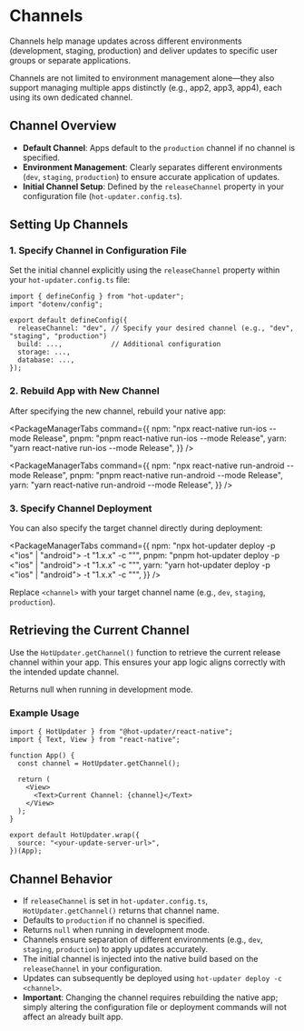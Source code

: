 

# Channels

Channels help manage updates across different environments (development, staging, production) and deliver updates to specific user groups or separate applications.

Channels are not limited to environment management alone—they also support managing multiple apps distinctly (e.g., app2, app3, app4), each using its own dedicated channel.

## Channel Overview

- **Default Channel**: Apps default to the `production` channel if no channel is specified.
- **Environment Management**: Clearly separates different environments (`dev`, `staging`, `production`) to ensure accurate application of updates.
- **Initial Channel Setup**: Defined by the `releaseChannel` property in your configuration file (`hot-updater.config.ts`).

## Setting Up Channels

### 1. Specify Channel in Configuration File

Set the initial channel explicitly using the `releaseChannel` property within your `hot-updater.config.ts` file:

```tsx
import { defineConfig } from "hot-updater";
import "dotenv/config";

export default defineConfig({
  releaseChannel: "dev", // Specify your desired channel (e.g., "dev", "staging", "production")
  build: ...,            // Additional configuration
  storage: ...,
  database: ...,
});
```

### 2. Rebuild App with New Channel

After specifying the new channel, rebuild your native app:

<Tabs>
  <Tab label="iOS">

  <PackageManagerTabs command={{
    npm: "npx react-native run-ios --mode Release",
    pnpm: "pnpm react-native run-ios --mode Release",
    yarn: "yarn react-native run-ios --mode Release",
  }} />

  </Tab>

  <Tab label="Android">

  <PackageManagerTabs command={{
    npm: "npx react-native run-android --mode Release",
    pnpm: "pnpm react-native run-android --mode Release",
    yarn: "yarn react-native run-android --mode Release",
  }} />

  </Tab>
</Tabs>

### 3. Specify Channel Deployment

You can also specify the target channel directly during deployment:

<PackageManagerTabs command={{
  npm: "npx hot-updater deploy -p <\"ios\" | \"android\"> -t \"1.x.x\" -c \"<channel>\"",
  pnpm: "pnpm hot-updater deploy -p <\"ios\" | \"android\"> -t \"1.x.x\" -c \"<channel>\"",
  yarn: "yarn hot-updater deploy -p <\"ios\" | \"android\"> -t \"1.x.x\" -c \"<channel>\"",
}} />

Replace `<channel>` with your target channel name (e.g., `dev`, `staging`, `production`).

## Retrieving the Current Channel

Use the `HotUpdater.getChannel()` function to retrieve the current release channel within your app. This ensures your app logic aligns correctly with the intended update channel.

Returns null when running in development mode.

### Example Usage

```tsx
import { HotUpdater } from "@hot-updater/react-native";
import { Text, View } from "react-native";

function App() {
  const channel = HotUpdater.getChannel();

  return (
    <View>
      <Text>Current Channel: {channel}</Text>
    </View>
  );
}

export default HotUpdater.wrap({
  source: "<your-update-server-url>",
})(App);
```

## Channel Behavior

- If `releaseChannel` is set in `hot-updater.config.ts`, `HotUpdater.getChannel()` returns that channel name.
- Defaults to `production` if no channel is specified.
- Returns `null` when running in development mode.
- Channels ensure separation of different environments (e.g., `dev`, `staging`, `production`) to apply updates accurately.
- The initial channel is injected into the native build based on the `releaseChannel` in your configuration.
- Updates can subsequently be deployed using `hot-updater deploy -c <channel>`.
- **Important**: Changing the channel requires rebuilding the native app; simply altering the configuration file or deployment commands will not affect an already built app.
